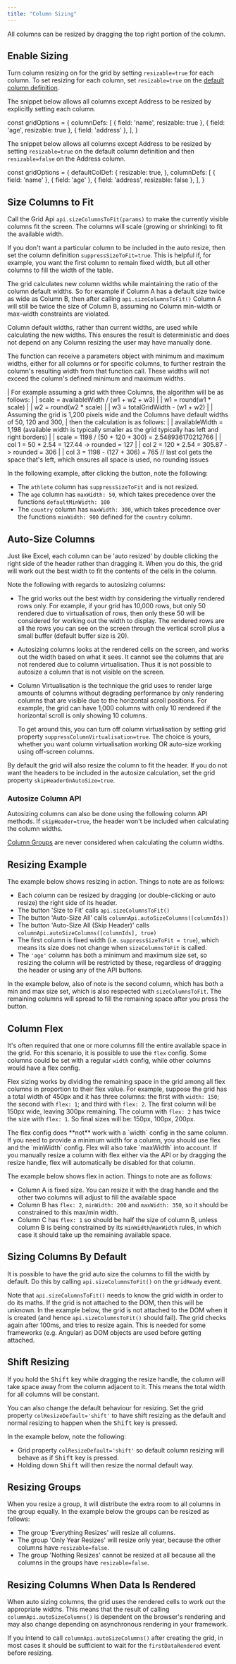 ```yaml
---
title: "Column Sizing"
---
```


All columns can be resized by dragging the top right portion of the column.

## Enable Sizing

Turn column resizing on for the grid by setting `resizable=true` for each column. To set resizing for each column, set `resizable=true` on the [default column definition](/column-definitions/#default-column-definitions).

The snippet below allows all columns except Address to be resized by explicitly setting each column.

<snippet>
const gridOptions = {
    columnDefs: [
        { field: 'name', resizable: true },
        { field: 'age', resizable: true },
        { field: 'address' },
    ],
}
</snippet>

The snippet below allows all columns except Address to be resized by setting `resizable=true` on the default column definition and then `resizable=false` on the Address column.

<snippet>
const gridOptions = {
    defaultColDef: {
        resizable: true,
    },
    columnDefs: [
        { field: 'name' },
        { field: 'age' },
        { field: 'address', resizable: false },
    ],
}
</snippet>

## Size Columns to Fit

Call the Grid Api `api.sizeColumnsToFit(params)` to make the currently visible columns fit the screen. The columns will scale (growing or shrinking) to fit the available width.

<api-documentation source='grid-api/api.json' section='columns' names='["sizeColumnsToFit"]' ></api-documentation>


If you don't want a particular column to be included in the auto resize, then set the column definition `suppressSizeToFit=true`. This is helpful if, for example, you want the first column to remain fixed width, but all other columns to fill the width of the table.

The grid calculates new column widths while maintaining the ratio of the column default widths. So for example
if Column A has a default size twice as wide as Column B, then after calling `api.sizeColumnsToFit()` Column A
will still be twice the size of Column B, assuming no Column min-width or max-width constraints are violated.

Column default widths, rather than current widths, are used while calculating the new widths. This ensures
the result is deterministic and does not depend on any Column resizing the user may have manually done.

The function can receive a parameters object with minimum and maximum widths, either for all columns or for specific columns, to further restrain the column's resulting width from that function call. These widths will not exceed the column's defined minimum and maximum widths.

<note>
| For example assuming a grid with three Columns, the algorithm will be as follows:
|
| scale = availableWidth / (w1 + w2 + w3)
|
| w1 = round(w1 * scale)
|
| w2 = round(w2 * scale)
|
| w3 = totalGridWidth - (w1 + w2)
|
| Assuming the grid is 1,200 pixels wide and the Columns have default widths of 50, 120 and 300,
| then the calculation is as follows:
|
| availableWidth = 1,198 (available width is typically smaller as the grid typically has left and right borders)
|
| scale = 1198 / (50 + 120 + 300) = 2.548936170212766
|
| col 1 = 50 * 2.54 = 127.44 -> rounded = 127
|
| col 2 = 120 * 2.54 = 305.87 -> rounded = 306
|
| col 3 = 1198 - (127 + 306) = 765 // last col gets the space that's left, which ensures all space is used, no rounding issues
</note>

In the following example, after clicking the button, note the following:
- The `athlete` column has `suppressSizeToFit` and is not resized.
- The `age` column has `maxWidth: 50`, which takes precedence over the functions `defaultMinWidth: 100`
- The `country` column has `maxWidth: 300`, which takes precedence over the functions `minWidth: 900` defined for the `country` column.

<GridExampleRunner title='Sizing Columns To Fit' name='column-sizing-to-fit' type='generated'></GridExampleRunner>

## Auto-Size Columns

Just like Excel, each column can be 'auto resized' by double clicking the right side of the header rather than dragging it. When you do this, the grid will work out the best width to fit the contents of the cells in the column.

Note the following with regards to autosizing columns:

- The grid works out the best width by considering the virtually rendered rows only. For example, if your grid has 10,000 rows, but only 50 rendered due to virtualisation of rows, then only these 50 will be considered for working out the width to display. The rendered rows are all the rows you can see on the screen through the vertical scroll plus a small buffer (default buffer size is 20).
- Autosizing columns looks at the rendered cells on the screen, and works out the width based on what it sees. It cannot see the columns that are not rendered due to column virtualisation. Thus it is not possible to autosize a column that is not visible on the screen.
- Column Virtualisation is the technique the grid uses to render large amounts of columns without degrading performance by only rendering columns that are visible due to the horizontal scroll positions. For example, the grid can have 1,000 columns with only 10 rendered if the horizontal scroll is only showing 10 columns.

  To get around this, you can turn off column virtualisation by setting grid property `suppressColumnVirtualisation=true`. The choice is yours, whether you want column virtualisation working OR auto-size working using off-screen columns.

By default the grid will also resize the column to fit the header. If you do not want the headers to be included in the autosize calculation, set the grid property `skipHeaderOnAutoSize=true`.

### Autosize Column API

Autosizing columns can also be done using the following column API methods. If `skipHeader=true`, the header won't be included when calculating the column widths.

[Column Groups](/column-groups/) are never considered when calculating the column widths.

<api-documentation source='column-api/api.json' section='Sizing' names='["autoSizeColumn", "autoSizeColumns", "autoSizeAllColumns"]'></api-documentation>

## Resizing Example

The example below shows resizing in action. Things to note are as follows:


- Each column can be resized by dragging (or double-clicking or auto resize) the right side of its header.
- The button 'Size to Fit' calls `api.sizeColumnsToFit()`
- The button 'Auto-Size All' calls `columnApi.autoSizeColumns([columnIds])`
- The button 'Auto-Size All (Skip Header)' calls `columnApi.autoSizeColumns([columnIds], true)`
- The first column is fixed width (i.e. `suppressSizeToFit = true`), which means its size does not change when `sizeColumnsToFit` is called.
- The `'age'` column has both a minimum and maximum size set, so resizing the column will be restricted by these, regardless of dragging the header or using any of the API buttons.

In the example below, also of note is the second column, which has both a min and max size set, which is also respected with `sizeColumnsToFit`. The remaining columns will spread to fill the remaining space after you press the button.

<GridExampleRunner title='Column Resizing' name='column-resizing' type='generated'></GridExampleRunner>

## Column Flex

It's often required that one or more columns fill the entire available space in the grid. For this scenario, it is possible to use the `flex` config. Some columns could be set with a regular `width` config, while other columns would have a flex config.

Flex sizing works by dividing the remaining space in the grid among all flex columns in proportion to their flex value. For example, suppose the grid has a total width of 450px and it has three columns: the first with `width: 150`; the second with `flex: 1`; and third with `flex: 2`. The first column will be 150px wide, leaving 300px remaining. The column with `flex: 2` has twice the size with `flex: 1`. So final sizes will be: 150px, 100px, 200px.

<note>
The flex config does **not** work with a `width` config
in the same column. If you need to provide a minimum width for a column,
you should use flex and the `minWidth` config. Flex will also take `maxWidth`
into account.
</note>

<note>
If you manually resize a column with flex either via the API or by dragging the resize handle,
flex will automatically be disabled for that column.
</note>

The example below shows flex in action. Things to note are as follows:

- Column A is fixed size. You can resize it with the drag handle and the other two columns will adjust to fill the available space
- Column B has `flex: 2`, `minWidth: 200` and `maxWidth: 350`, so it should be constrained to this max/min width.
- Column C has `flex: 1` so should be half the size of column B, unless column B is being constrained by its `minWidth`/`maxWidth` rules, in which case it should take up the remaining available space.


<GridExampleRunner title='Column Flex' name='flex-columns' type='generated'></GridExampleRunner>

## Sizing Columns By Default

It is possible to have the grid auto size the columns to fill the width by default. Do this by calling `api.sizeColumnsToFit()` on the `gridReady` event.

Note that `api.sizeColumnsToFit()` needs to know the grid width in order to do its maths. If the grid is not attached to the DOM, then this will be unknown. In the example below, the grid is not attached to the DOM when it is created (and hence `api.sizeColumnsToFit()` should fail). The grid checks again after 100ms, and tries to resize again. This is needed for some frameworks (e.g. Angular) as DOM objects are used before getting attached.

<GridExampleRunner title='Default Resizing' name='default-resizing' type='generated'></GridExampleRunner>

## Shift Resizing

If you hold the <kbd>Shift</kbd> key while dragging the resize handle, the column will take space away from the column adjacent to it. This means the total width for all columns will be constant.

You can also change the default behaviour for resizing. Set the grid property `colResizeDefault='shift'` to have shift resizing as the default and normal resizing to happen when the <kbd>Shift</kbd> key is pressed.

In the example below, note the following:

- Grid property `colResizeDefault='shift'` so default column resizing will behave as if <kbd>Shift</kbd> key is pressed.
- Holding down <kbd>Shift</kbd> will then resize the normal default way.

<GridExampleRunner title='Shift Resizing' name='shift-resizing' type='generated'></GridExampleRunner>

## Resizing Groups

When you resize a group, it will distribute the extra room to all columns in the group equally. In the example below the groups can be resized as follows:

- The group 'Everything Resizes' will resize all columns.
- The group 'Only Year Resizes' will resize only year, because the other columns have `resizable=false`.
- The group 'Nothing Resizes' cannot be resized at all because all the columns in the groups have `resizable=false`.

<GridExampleRunner title='Resizing Groups' name='resizing-groups' type='generated'></GridExampleRunner>

## Resizing Columns When Data Is Rendered

When auto sizing columns, the grid uses the rendered cells to work out the appropriate widths. This means that the result 
of calling `columnApi.autoSizeColumns()` is dependent on the browser's rendering and may also change depending on 
asynchronous rendering in your framework.

If you intend to call `columnApi.autoSizeColumns()` after creating the grid, in most cases it should be sufficient to wait 
for the `firstDataRendered` event before resizing.